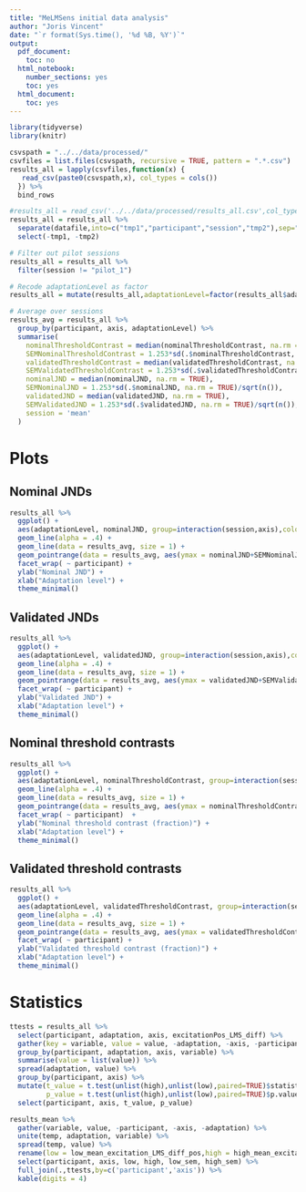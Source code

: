 ```yaml
---
title: "MeLMSens initial data analysis"
author: "Joris Vincent"
date: "`r format(Sys.time(), '%d %B, %Y')`"
output:
  pdf_document:
    toc: no
  html_notebook:
    number_sections: yes
    toc: yes
  html_document:
    toc: yes
---
```

```r
library(tidyverse)
library(knitr)
```
```r
csvspath = "../../data/processed/"
csvfiles = list.files(csvspath, recursive = TRUE, pattern = ".*.csv")
results_all = lapply(csvfiles,function(x) {
   read_csv(paste0(csvspath,x), col_types = cols())
  }) %>%
  bind_rows
```
```r
#results_all = read_csv('../../data/processed/results_all.csv',col_types=cols())
results_all = results_all %>%
  separate(datafile,into=c("tmp1","participant","session","tmp2"),sep="-") %>%
  select(-tmp1, -tmp2)

# Filter out pilot sessions
results_all = results_all %>%
  filter(session != "pilot_1")

# Recode adaptationLevel as factor
results_all = mutate(results_all,adaptationLevel=factor(results_all$adaptationLevel,levels=c('low','high')))
```

```r
# Average over sessions
results_avg = results_all %>% 
  group_by(participant, axis, adaptationLevel) %>%
  summarise(
    nominalThresholdContrast = median(nominalThresholdContrast, na.rm = TRUE), 
    SEMNominalThresholdContrast = 1.253*sd(.$nominalThresholdContrast, na.rm = TRUE)/sqrt(n()),
    validatedThresholdContrast = median(validatedThresholdContrast, na.rm = TRUE),
    SEMValidatedThresholdContrast = 1.253*sd(.$validatedThresholdContrast, na.rm = TRUE)/sqrt(n()),
    nominalJND = median(nominalJND, na.rm = TRUE),
    SEMNominalJND = 1.253*sd(.$nominalJND, na.rm = TRUE)/sqrt(n()),
    validatedJND = median(validatedJND, na.rm = TRUE),
    SEMValidatedJND = 1.253*sd(.$validatedJND, na.rm = TRUE)/sqrt(n()),
    session = 'mean'
  )
```
# Plots
## Nominal JNDs
```r
results_all %>%
  ggplot() +
  aes(adaptationLevel, nominalJND, group=interaction(session,axis),color=axis) +
  geom_line(alpha = .4) +
  geom_line(data = results_avg, size = 1) +
  geom_pointrange(data = results_avg, aes(ymax = nominalJND+SEMNominalJND, ymin = nominalJND-SEMNominalJND)) +
  facet_wrap( ~ participant) +
  ylab("Nominal JND") +
  xlab("Adaptation level") +
  theme_minimal()
```
\pagebreak

## Validated JNDs
```r
results_all %>%
  ggplot() +
  aes(adaptationLevel, validatedJND, group=interaction(session,axis),color=axis) +
  geom_line(alpha = .4) +
  geom_line(data = results_avg, size = 1) +
  geom_pointrange(data = results_avg, aes(ymax = validatedJND+SEMValidatedJND, ymin = nominalJND-SEMValidatedJND)) +
  facet_wrap( ~ participant) +
  ylab("Validated JND") +
  xlab("Adaptation level") +
  theme_minimal()
```
\pagebreak

## Nominal threshold contrasts
```r
results_all %>%
  ggplot() +
  aes(adaptationLevel, nominalThresholdContrast, group=interaction(session,axis),color=axis) +
  geom_line(alpha = .4) +
  geom_line(data = results_avg, size = 1) +
  geom_pointrange(data = results_avg, aes(ymax = nominalThresholdContrast+SEMNominalThresholdContrast, ymin = nominalThresholdContrast-SEMNominalThresholdContrast)) +
  facet_wrap( ~ participant)  +
  ylab("Nominal threshold contrast (fraction)") +
  xlab("Adaptation level") +
  theme_minimal()
```
\pagebreak

## Validated threshold contrasts
```r
results_all %>%
  ggplot() +
  aes(adaptationLevel, validatedThresholdContrast, group=interaction(session,axis),color=axis) +
  geom_line(alpha = .4) +
  geom_line(data = results_avg, size = 1) +
  geom_pointrange(data = results_avg, aes(ymax = validatedThresholdContrast+SEMValidatedThresholdContrast, ymin = validatedThresholdContrast-SEMValidatedThresholdContrast)) +
  facet_wrap( ~ participant) +
  ylab("Validated threshold contrast (fraction)") +
  xlab("Adaptation level") +
  theme_minimal()
```

# Statistics
```r
ttests = results_all %>% 
  select(participant, adaptation, axis, excitationPos_LMS_diff) %>%
  gather(key = variable, value = value, -adaptation, -axis, -participant) %>%
  group_by(participant, adaptation, axis, variable) %>%
  summarise(value = list(value)) %>%
  spread(adaptation, value) %>%
  group_by(participant, axis) %>%
  mutate(t_value = t.test(unlist(high),unlist(low),paired=TRUE)$statistic,
         p_value = t.test(unlist(high),unlist(low),paired=TRUE)$p.value) %>%
  select(participant, axis, t_value, p_value)

results_mean %>% 
  gather(variable, value, -participant, -axis, -adaptation) %>%
  unite(temp, adaptation, variable) %>%
  spread(temp, value) %>%
  rename(low = low_mean_excitation_LMS_diff_pos,high = high_mean_excitation_LMS_diff_pos) %>%
  select(participant, axis, low, high, low_sem, high_sem) %>%
  full_join(.,ttests,by=c('participant','axis')) %>%
  kable(digits = 4)
```